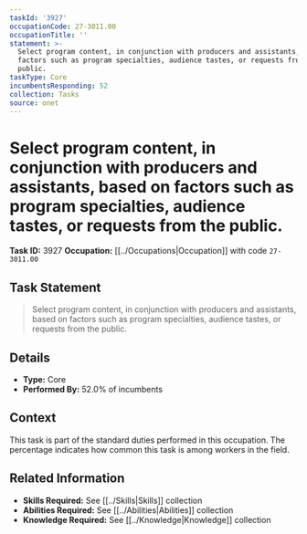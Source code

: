```yaml
---
taskId: '3927'
occupationCode: 27-3011.00
occupationTitle: ''
statement: >-
  Select program content, in conjunction with producers and assistants, based on
  factors such as program specialties, audience tastes, or requests from the
  public.
taskType: Core
incumbentsResponding: 52
collection: Tasks
source: onet
---
```

# Select program content, in conjunction with producers and assistants, based on factors such as program specialties, audience tastes, or requests from the public.

**Task ID:** 3927
**Occupation:** [[../Occupations|Occupation]] with code `27-3011.00`

## Task Statement

> Select program content, in conjunction with producers and assistants, based on factors such as program specialties, audience tastes, or requests from the public.

## Details

- **Type:** Core
- **Performed By:** 52.0% of incumbents

## Context

This task is part of the standard duties performed in this occupation. The percentage indicates how common this task is among workers in the field.

## Related Information

- **Skills Required:** See [[../Skills|Skills]] collection
- **Abilities Required:** See [[../Abilities|Abilities]] collection
- **Knowledge Required:** See [[../Knowledge|Knowledge]] collection
